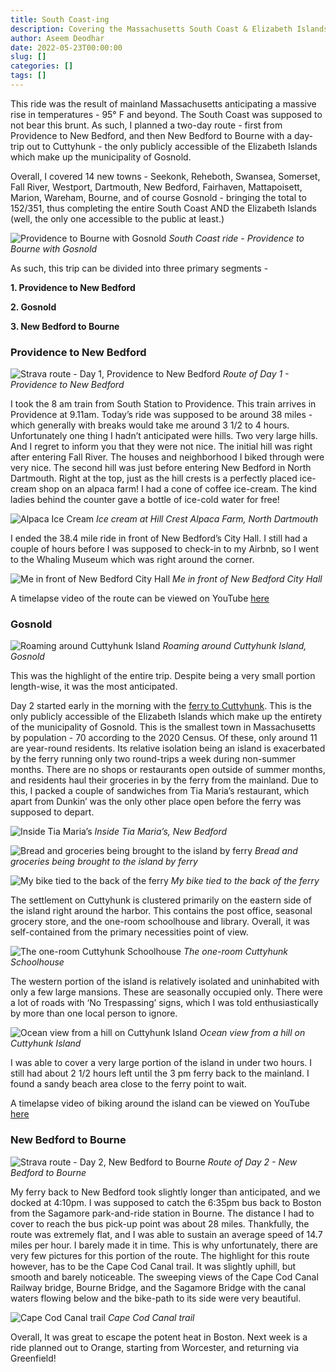 ```yaml
---
title: South Coast-ing
description: Covering the Massachusetts South Coast & Elizabeth Islands
author: Aseem Deodhar
date: 2022-05-23T00:00:00
slug: []
categories: []
tags: []
---
```


This ride was the result of mainland Massachusetts anticipating a massive rise in temperatures - 95° F and beyond. The South Coast was supposed to not bear this brunt. As such, I planned a two-day route - first from Providence to New Bedford, and then New Bedford to Bourne with a day-trip out to Cuttyhunk - the only publicly accessible of the Elizabeth Islands which make up the municipality of Gosnold.

Overall, I covered 14 new towns - Seekonk, Reheboth, Swansea, Somerset, Fall River, Westport, Dartmouth, New Bedford, Fairhaven, Mattapoisett, Marion, Wareham, Bourne, and of course Gosnold - bringing the total to 152/351, thus completing the entire South Coast AND the Elizabeth Islands (well, the only one accessible to the public at least.)

![Providence to Bourne with Gosnold](bike_routes_muni_2022-05-23.jpeg)
_South Coast ride - Providence to Bourne with Gosnold_

As such, this trip can be divided into three primary segments - 

**1. Providence to New Bedford**

**2. Gosnold**

**3. New Bedford to Bourne**
  
### Providence to New Bedford

![Strava route - Day 1, Providence to New Bedford](strava_day1.jpeg)
_Route of Day 1 - Providence to New Bedford_

I took the 8 am train from South Station to Providence. This train arrives in Providence at 9.11am. Today's ride was supposed to be around 38 miles - which generally with breaks would take me around 3 1/2 to 4 hours. Unfortunately one thing I hadn't anticipated were hills. Two very large hills. And I regret to inform you that they were not nice. The initial hill was right after entering Fall River. The houses and neighborhood I biked through were very nice. The second hill was just before entering New Bedford in North Dartmouth. Right at the top, just as the hill crests is a perfectly placed ice-cream shop on an alpaca farm! I had a cone of coffee ice-cream. The kind ladies behind the counter gave a bottle of ice-cold water for free!

![Alpaca Ice Cream](ice_cream.jpg)
_Ice cream at Hill Crest Alpaca Farm, North Dartmouth_

I ended the 38.4 mile ride in front of New Bedford's City Hall. I still had a couple of hours before I was supposed to check-in to my Airbnb, so I went to the Whaling Museum which was right around the corner.

![Me in front of New Bedford City Hall](city_hall.jpg)
_Me in front of New Bedford City Hall_

A timelapse video of the route can be viewed on YouTube [here](https://youtu.be/0_4B8X0SWrA/)

### Gosnold

![Roaming around Cuttyhunk Island](strava_gosnold.jpeg)
_Roaming around Cuttyhunk Island, Gosnold_

This was the highlight of the entire trip. Despite being a very small portion length-wise, it was the most anticipated.

Day 2 started early in the morning with the [ferry to Cuttyhunk](https://cuttyhunkferryco.com/). This is the only publicly accessible of the Elizabeth Islands which make up the entirety of the municipality of Gosnold. This is the smallest town in Massachusetts by population - 70 according to the 2020 Census. Of these, only around 11 are year-round residents. Its relative isolation being an island is exacerbated by the ferry running only two round-trips a week during non-summer months. There are no shops or restaurants open outside of summer months, and residents haul their groceries in by the ferry from the mainland. Due to this, I packed a couple of sandwiches from Tia Maria's restaurant, which apart from Dunkin' was the only other place open before the ferry was supposed to depart.

![Inside Tia Maria's](tia_marias.jpg)
_Inside Tia Maria's, New Bedford_

![Bread and groceries being brought to the island by ferry](bread_ferry.jpg)
_Bread and groceries being brought to the island by ferry_

![My bike tied to the back of the ferry](bike_ferry.jpg)
_My bike tied to the back of the ferry_

The settlement on Cuttyhunk is clustered primarily on the eastern side of the island right around the harbor. This contains the post office, seasonal grocery store, and the one-room schoolhouse and library. Overall, it was self-contained from the primary necessities point of view.

![The one-room Cuttyhunk Schoolhouse](school.jpg)
_The one-room Cuttyhunk Schoolhouse_

The western portion of the island is relatively isolated and uninhabited with only a few large mansions. These are seasonally occupied only. There were a lot of roads with 'No Trespassing' signs, which I was told enthusiastically by more than one local person to ignore.

![Ocean view from a hill on Cuttyhunk Island](bike_view.jpg)
_Ocean view from a hill on Cuttyhunk Island_

I was able to cover a very large portion of the island in under two hours. I still had about 2 1/2 hours left until the 3 pm ferry back to the mainland. I found a sandy beach area close to the ferry point to wait.

A timelapse video of biking around the island can be viewed on YouTube [here](https://youtu.be/6GEqrOsMpEE/)

### New Bedford to Bourne

![Strava route - Day 2, New Bedford to Bourne](strava_day2.jpeg)
_Route of Day 2 - New Bedford to Bourne_

My ferry back to New Bedford took slightly longer than anticipated, and we docked at 4:10pm. I was supposed to catch the 6:35pm bus back to Boston from the Sagamore park-and-ride station in Bourne. The distance I had to cover to reach the bus pick-up point was about 28 miles. Thankfully, the route was extremely flat, and I was able to sustain an average speed of 14.7 miles per hour. I barely made it in time. This is why unfortunately, there are very few pictures for this portion of the route. The highlight for this route however, has to be the Cape Cod Canal trail. It was slightly uphill, but smooth and barely noticeable. The sweeping views of the Cape Cod Canal Railway bridge, Bourne Bridge, and the Sagamore Bridge with the canal waters flowing below and the bike-path to its side were very beautiful.

![Cape Cod Canal trail](cape_canal.jpg)
_Cape Cod Canal trail_

Overall, It was great to escape the potent heat in Boston. Next week is a ride planned out to Orange, starting from Worcester, and returning via Greenfield!